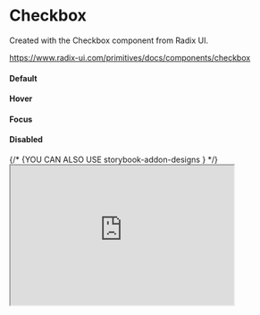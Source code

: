 
<Meta of={CheckboxStories} />

# Checkbox

Created with the Checkbox component from Radix UI.

https://www.radix-ui.com/primitives/docs/components/checkbox



<div className="flex gap-8 box-border">

  <div className="flex flex-col justify-around items-end gap-8 py-4">
    <h4 style={{ margin: 0 }}>Default</h4>
    <h4 style={{ margin: 0 }}>Hover</h4>
    <h4 style={{ margin: 0 }}>Focus</h4>
    <h4 style={{ margin: 0 }}>Disabled</h4>
  </div>
  <div className="flex gap-4">
    <form className="w-32 justify-center flex-wrap flex gap-8 rounded-lg outline-2 outline-dashed outline-brand-alt-nebula-500 p-4">
      <Checkbox />
      <Checkbox checked />
      <Checkbox className="outline outline-4 outline-offset-0 outline-brand-alt-nebula-100" />
      <Checkbox
        className="outline outline-4 outline-offset-0 outline-brand-alt-nebula-100"
        checked
      />
      <Checkbox className={"outline outline-2 outline-offset-2 outline-brand-alt-nebula-500"} />
      <Checkbox
        className={"outline outline-2 outline-offset-2 outline-brand-alt-nebula-500"}
        checked
      />
      <Checkbox
        className={'border-grayscale-500 bg-grayscale-200 hover:outline-none hover:outline-0 data-checked:bg-grayscale-200'}
        disabled
      />
      <Checkbox
        className={'border-grayscale-500 bg-grayscale-200 hover:outline-none hover:outline-0 data-checked:bg-grayscale-200'}
        disabled
        checked
      />
    </form>
    {/* {YOU CAN ALSO USE storybook-addon-designs } */}
    <iframe
      height="250"
      width="400"
      src="https://www.figma.com/embed?embed_host=devlaunchers.org&url=https://www.figma.com/file/EwzuhhvTulvFRMvhTD5VAh/DL-Universal-Design-System?type=design&node-id=9091-8801&mode=design&t=KOqNk3eFsNeE9tUj-4"
      allowFullScreen
    />
  </div>
</div>
<Controls />
<Stories />
